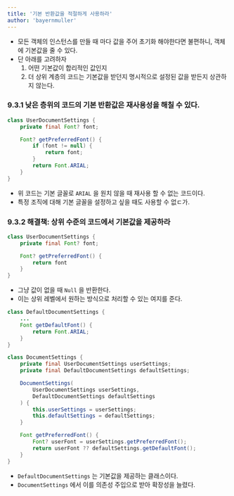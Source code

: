 ```yaml
---
title: '기본 반환값을 적절하게 사용하라'
author: 'bayernmuller'
---
```


* 모든 객체의 인스턴스를 만들 때 마다 값을 주어 초기화 해야한다면 불편하니, 객체에 기본값을 줄 수 있다.
* 단 아래를 고려하자
    1. 어떤 기본값이 합리적인 값인지
    2. 더 상위 계층의 코드는 기본값을 받던지 명시적으로 설정된 값을 받든지 상관하지 않는다.

### 9.3.1 낮은 층위의 코드의 기본 반환값은 재사용성을 해칠 수 있다.

```java incorrect
class UserDocumentSettings {
    private final Font? font;

    Font? getPreferredFont() {
        if (font != null) {
            return font;
        }
        return Font.ARIAL;
    }
}
```

* 위 코드는 기본 글꼴로 `ARIAL` 을 원치 않을 때 재사용 할 수 없는 코드이다.
* 특정 조직에 대해 기본 글꼴을 설정하고 싶을 때도 사용할 수 없ㄷ가.

### 9.3.2 해결책: 상위 수준의 코드에서 기본값을 제공하라

```java correct
class UserDocumentSettings {
    private final Font? font;

    Font? getPreferredFont() {
        return font
    }
}
```

* 그냥 값이 없을 때 `Null` 을 반환한다.
* 이는 상위 레벨에서 원하는 방식으로 처리할 수 있는 여지를 준다.

```java correct
class DefaultDocumentSettings {
    ...
    Font getDefaultFont() {
        return Font.ARIAL;
    }
}

class DocumentSettings {
    private final UserDocumentSettings userSettings;
    private final DefaultDocumentSettings defaultSettings;

    DocumentSettings(
        UserDocumentSettings userSettings,
        DefaultDocumentSettings defaultSettings
    ) {
        this.userSettings = userSettings;
        this.defaultSettings = defaultSettings;
    }

    Font getPreferredFont() {
        Font? userFont = userSettings.getPreferredFont();
        return userFont ?? defaultSettings.getDefaultFont();
    }
}
```

* `DefaultDocumentSettings` 는 기본값을 제공하는 클래스이다.
* `DocumentSettings` 에서 이를 의존성 주입으로 받아 확장성을 늘렸다.